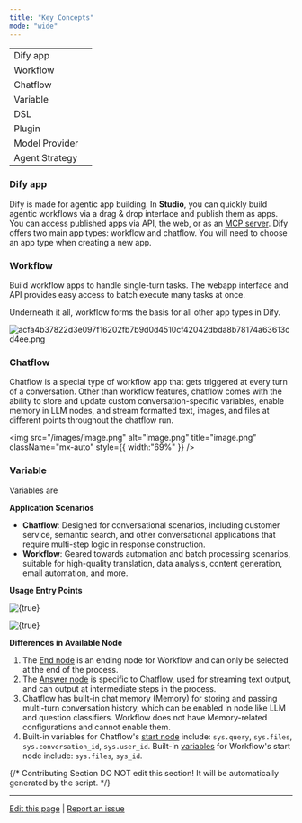 ```yaml
---
title: "Key Concepts"
mode: "wide"
---
```


|                | |
| -------------- | --- |
| Dify app       | |
| Workflow       | |
| Chatflow       | |
| Variable       | |
| DSL            | |
| Plugin         | |
| Model Provider | |
| Agent Strategy | |

### Dify app

Dify is made for agentic app building. In **Studio**, you can quickly build agentic workflows via a drag & drop interface and publish them as apps. You can access published apps via API, the web, or as an [MCP server](/en/guides/application-publishing/publish-mcp). Dify offers two main app types: workflow and chatflow. You will need to choose an app type when creating a new app.

### Workflow

Build workflow apps to handle single-turn tasks. The webapp interface and API provides easy access to batch execute many tasks at once. 

<Info>
   Underneath it all, workflow forms the basis for all other app types in Dify.
</Info>

![acfa4b37822d3e097f16202fb7b9d0d4510cf42042dbda8b78174a63613cd4ee.png](/images/acfa4b37822d3e097f16202fb7b9d0d4510cf42042dbda8b78174a63613cd4ee.png)

### Chatflow

Chatflow is a special type of workflow app that gets triggered at every turn of a conversation. Other than workflow features, chatflow comes with the ability to store and update custom conversation-specific variables, enable memory in LLM nodes, and stream formatted text, images, and files at different points throughout the chatflow run.

<img
  src="/images/image.png"
  alt="image.png"
  title="image.png"
  className="mx-auto"
  style={{ width:"69%" }}
/>

### Variable

Variables are 

**Application Scenarios**

- **Chatflow**: Designed for conversational scenarios, including customer service, semantic search, and other conversational applications that require multi-step logic in response construction.
- **Workflow**: Geared towards automation and batch processing scenarios, suitable for high-quality translation, data analysis, content generation, email automation, and more.

**Usage Entry Points**

<div class="image-side-by-side">
<img
  src="https://assets-docs.dify.ai/2024/12/befca8ff01ac5dccf4d32bcab08b8a11.png"
  className="mx-auto"
  alt={true}
/>

<img
  src="https://assets-docs.dify.ai/2024/12/56521297208916676acaf1c59e968e41.png"
  className="mx-auto"
  alt={true}
/>

</div>

**Differences in Available Node**

1. The [End node](/en/guides/workflow/node/end) is an ending node for Workflow and can only be selected at the end of the process.
2. The [Answer node](/en/guides/workflow/node/answer) is specific to Chatflow, used for streaming text output, and can output at intermediate steps in the process.
3. Chatflow has built-in chat memory (Memory) for storing and passing multi-turn conversation history, which can be enabled in node like LLM and question classifiers. Workflow does not have Memory-related configurations and cannot enable them.
4. Built-in variables for Chatflow's [start node](/en/guides/workflow/node/start) include: `sys.query`, `sys.files`, `sys.conversation_id`, `sys.user_id`. Built-in [variables](/en/guides/workflow/variables) for Workflow's start node include: `sys.files`, `sys_id`.

{/*
Contributing Section
DO NOT edit this section!
It will be automatically generated by the script.
*/}

---

[Edit this page](https://github.com/langgenius/dify-docs/edit/main/en/guides/workflow/key-concepts.mdx) | [Report an issue](https://github.com/langgenius/dify-docs/issues/new?title=Documentation%20Issue%3A%20once&body=%23%23%20Issue%20Description%0A%3C%21--%20Please%20briefly%20describe%20the%20issue%20you%20found%20--%3E%0A%0A%23%23%20Page%20Link%0Ahttps%3A%2F%2Fgithub.com%2Flanggenius%2Fdify-docs%2Fblob%2Fmain%2Fen/guides/workflow%2Fkey-concepts.mdx%0A%0A%23%23%20Suggested%20Changes%0A%3C%21--%20If%20you%20have%20specific%20suggestions%20for%20changes%2C%20please%20describe%20them%20here%20--%3E%0A%0A%3C%21--%20Thank%20you%20for%20helping%20improve%20our%20documentation%21%20--%3E)